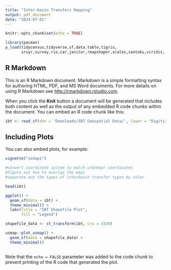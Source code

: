 ```yaml
---
title: "Inter-basin Transfers Mapping"
output: pdf_document
date: "2024-07-01"
---
```


```r
knitr::opts_chunk$set(echo = TRUE)
```

```r
library(pacman)
p_load(tidycensus,tidyverse,sf,data.table,tigris,
       srvyr,survey,rio,car,janitor,rmapshaper,scales,santoku,viridis, urbnmapr)
```

## R Markdown

This is an R Markdown document. Markdown is a simple formatting syntax for authoring HTML, PDF, and MS Word documents. For more details on using R Markdown see <http://rmarkdown.rstudio.com>.

When you click the **Knit** button a document will be generated that includes both content as well as the output of any embedded R code chunks within the document. You can embed an R code chunk like this:

```r

ibt <- read_sf(dsn = 'Downloads/IBT Geospatial Data/', layer = "Digitized_IBTs")

```

## Including Plots

You can also embed plots, for example:

```r

vignette("usmap1")

```

```r
#convert coordinate system to match urbnmapr coordinates
#figure out how to overlay the maps 
#separate out the types of interbasin transfer types by color 

head(ibt)
```


```r
ggplot() +
  geom_sf(data = ibt) +
  theme_minimal() +
  labs(title = "IBT Shapefile Plot",
       fill = "Legend")

```
```r
shapefile_data <- st_transform(ibt, crs = 4326)
```

```r

usmap::plot_usmap() +
  geom_sf(data = shapefile_data) + 
  theme_minimal()



```


Note that the `echo = FALSE` parameter was added to the code chunk to prevent printing of the R code that generated the plot.
